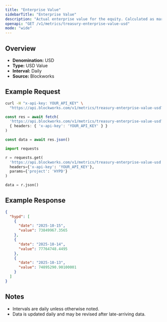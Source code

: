 ```yaml
---
title: "Enterprise Value"
sidebarTitle: "Enterprise Value"
description: "Actual enterprise value for the equity. Calculated as market cap - liabilities + assets"
openapi: "GET /v1/metrics/treasury-enterprise-value-usd"
mode: "wide"
---
```


## Overview

- **Denomination:** USD
- **Type:** USD Value
- **Interval:** Daily
- **Source:** Blockworks

## Example Request

<CodeGroup>

```bash cURL
curl -H "x-api-key: YOUR_API_KEY" \
  "https://api.blockworks.com/v1/metrics/treasury-enterprise-value-usd?project=HYPD"
```

```typescript TypeScript
const res = await fetch(
  'https://api.blockworks.com/v1/metrics/treasury-enterprise-value-usd?project=HYPD',
  { headers: { 'x-api-key': 'YOUR_API_KEY' } }
)

const data = await res.json()
```

```python Python
import requests

r = requests.get(
  'https://api.blockworks.com/v1/metrics/treasury-enterprise-value-usd',
  headers={'x-api-key': 'YOUR_API_KEY'},
  params={'project': 'HYPD'}
)

data = r.json()
```

</CodeGroup>

## Example Response

```json
{
  "hypd": [
    {
      "date": "2025-10-15",
      "value": 73849967.3565
    },
    {
      "date": "2025-10-14",
      "value": 77764748.4495
    },
    {
      "date": "2025-10-13",
      "value": 74895290.90100001
    }
  ]
}
```

## Notes
- Intervals are daily unless otherwise noted.
- Data is updated daily and may be revised after late-arriving data.